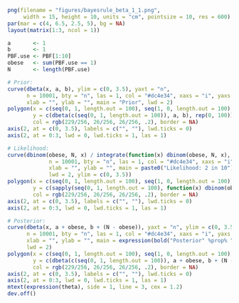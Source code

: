 
```r
png(filename = "figures/bayesrule_beta_1_1.png", 
     width = 15, height = 10, units = "cm", pointsize = 10, res = 600)
par(mar = c(4, 6.5, 2.5, 5), bg = NA)
layout(matrix(1:3, ncol = 1))

a       <- 1
b       <- 1
PBF.use <- PBF[1:10]
obese   <- sum(PBF.use == 1)
N       <- length(PBF.use)

# Prior:
curve(dbeta(x, a, b), ylim = c(0, 3.5), yaxt = "n", 
      n = 10001, bty = "n", las = 1, col = "#dc4e34", xaxs = "i", yaxs = "i", 
      xlab = "", ylab = "", main = "Prior", lwd = 2)
polygon(x = c(seq(0, 1, length.out = 100), seq(1, 0, length.out = 100)), 
        y = c(dbeta(c(seq(0, 1, length.out = 100)), a, b), rep(0, 100)), 
        col = rgb(229/256, 26/256, 26/256, .2), border = NA)
axis(2, at = c(0, 3.5), labels = c("", ""), lwd.ticks = 0)
axis(2, at = 0:3, lwd = 0, lwd.ticks = 1, las = 1)

# Likelihood:
curve(dbinom(obese, N, x) / integrate(function(x) dbinom(obese, N, x), 0, 1)$value, yaxt = "n", 
             n = 10001, bty = "n", las = 1, col = "#dc4e34", xaxs = "i", yaxs = "i", 
             xlab = "", ylab = "", main = paste0("Likelihood: 2 in 10"), 
             lwd = 2, ylim = c(0, 3.5))
polygon(x = c(seq(0, 1, length.out = 100), seq(1, 0, length.out = 100)), 
        y = c(sapply(seq(0, 1, length.out = 100), function(x) dbinom(obese, N, x) / integrate(function(x) dbinom(obese, N, x), 0, 1)$value), rep(0, 100)),
        col = rgb(229/256, 26/256, 26/256, .2), border = NA)
axis(2, at = c(0, 3.5), labels = c("", ""), lwd.ticks = 0)
axis(2, at = 0:3, lwd = 0, lwd.ticks = 1, las = 1)

# Posterior:
curve(dbeta(x, a + obese, b + (N - obese)), yaxt = "n", ylim = c(0, 3.5), 
      n = 10001, bty = "n", las = 1, col = "#dc4e34", xaxs = "i", yaxs = "i", 
      xlab = "", ylab = "", main = expression(bold("Posterior" %prop% "Prior x Likelihood")), 
      lwd = 2)
polygon(x = c(seq(0, 1, length.out = 100), seq(1, 0, length.out = 100)), 
        y = c(dbeta(c(seq(0, 1, length.out = 100)), a + obese, b + (N - obese)), rep(0, 100)), 
        col = rgb(229/256, 26/256, 26/256, .2), border = NA)
axis(2, at = c(0, 3.5), labels = c("", ""), lwd.ticks = 0)
axis(2, at = 0:3, lwd = 0, lwd.ticks = 1, las = 1)
mtext(expression(theta), side = 1, line = 3, cex = 1.2)
dev.off()
```
